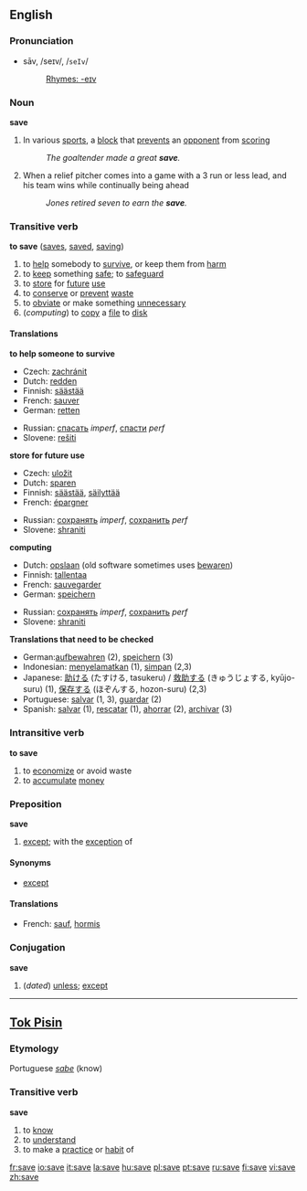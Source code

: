 ==English==

{{rank|front|France|London|578|save|length|play|remained}}

===Pronunciation===
*sāv, /seɪv/, /<tt>seIv</tt>/
*:[[Rhymes:English:-eɪv|Rhymes: -eɪv]]

===Noun===
'''save'''
# In various [[sport]]s, a [[block]] that [[prevent]]s an [[opponent]] from [[scoring]]
#: ''The goaltender made a great '''save'''.''
#{{baseball}} When a relief pitcher comes into a game with a 3 run or less lead, and his team wins while continually being ahead
#: ''Jones retired seven to earn the '''save'''.''
===Transitive verb===
'''to save''' ([[saves]], [[saved]], [[saving]])

# to [[help]] somebody to [[survive]], or keep them from [[harm]]
# to [[keep]] something [[safe]]; to [[safeguard]]
# to [[store]] for [[future]] [[use]]
# to [[conserve]] or [[prevent]] [[waste]]
# to [[obviate]] or make something [[unnecessary]]
#(''computing'') to [[copy]] a [[file]] to [[disk]]

====Translations====
'''to help someone to survive'''
{{top}}
*Czech: [[zachránit]]
*Dutch: [[redden]]
*Finnish: [[säästää]]
*French: [[sauver]]
*German: [[retten]]
{{mid}}
*Russian: [[спасать]] ''imperf'', [[спасти]] ''perf''
*Slovene: [[rešiti]]
{{bottom}}
'''store for future use'''
{{top}}
*Czech: [[uložit]]
*Dutch: [[sparen]]
*Finnish: [[säästää]], [[säilyttää]]
*French: [[épargner]]
{{mid}}
*Russian: [[сохранять]] ''imperf'', [[сохранить]] ''perf''
*Slovene: [[shraniti]]
{{bottom}}
'''computing'''
{{top}}
*Dutch: [[opslaan]] (old software sometimes uses [[bewaren]])
*Finnish: [[tallentaa]]
*French: [[sauvegarder]]
*German: [[speichern]]
{{mid}}
*Russian: [[сохранять]] ''imperf'', [[сохранить]] ''perf''
*Slovene: [[shraniti]]
{{bottom}}

'''Translations that need to be checked'''
*German:[[aufbewahren]] (2), [[speichern]] (3)
*Indonesian: [[selamat|menyelamatkan]] (1), [[simpan]] (2,3)
*Japanese: [[助ける]] (たすける, tasukeru) / [[救助する]] (きゅうじょする, kyūjo-suru) (1), [[保存する]] (ほぞんする, hozon-suru) (2,3)
*Portuguese: [[salvar]] (1, 3), [[guardar]] (2)
*Spanish: [[salvar]] (1), [[rescatar]] (1), [[ahorrar]] (2), [[archivar]] (3)

===Intransitive verb===
'''to save'''
#to [[economize]] or avoid waste
#to [[accumulate]] [[money]]

===Preposition===
'''save'''

# [[except]]; with the [[exception]] of

====Synonyms====
*[[except]]

====Translations====
*French: [[sauf]], [[hormis]]

===Conjugation===
'''save'''
#(''dated'') [[unless]]; [[except]]

----

==[[Tok Pisin]]==
===Etymology===
Portuguese ''[[sabe]]'' (know)

===Transitive verb===
'''save'''

# to [[know]]
# to [[understand]]
# to make a [[practice]] or [[habit]] of

[[fr:save]]
[[io:save]]
[[it:save]]
[[la:save]]
[[hu:save]]
[[pl:save]]
[[pt:save]]
[[ru:save]]
[[fi:save]]
[[vi:save]]
[[zh:save]]